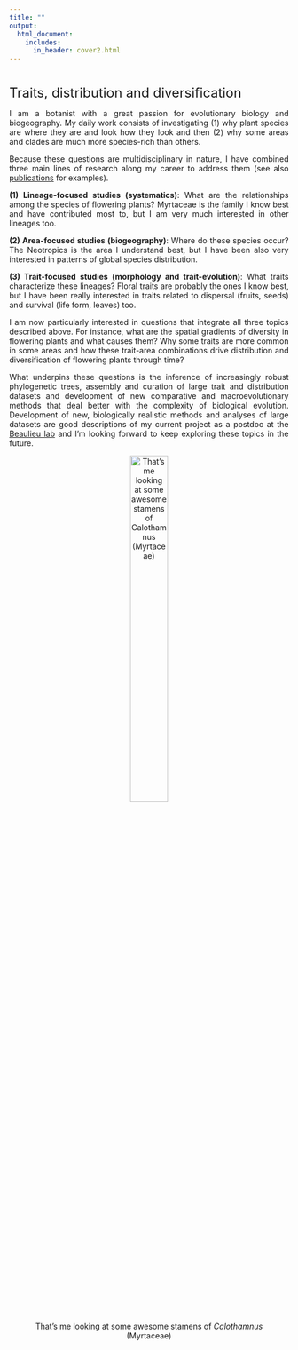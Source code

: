 ```yaml
---
title: ""
output:
  html_document:
    includes:
      in_header: cover2.html
---
```


<style> body {text-align: justify} </style>
#
<font size="5.5">Traits, distribution and diversification</font>
  
I am a botanist with a great passion for evolutionary biology and biogeography. My daily work consists of investigating (1) why plant species are where they are and look how they look and then (2) why some areas and clades are much more species-rich than others.
  
Because these questions are multidisciplinary in nature, I have combined three main lines of research along my career to address them (see also [publications](tncvasconcelos.github.io/publications.html) for examples).  
  
  
**(1) Lineage-focused studies (systematics)**: What are the relationships among the species of flowering plants? Myrtaceae is the family I know best and have contributed most to, but I am very much interested in other lineages too.
  
**(2) Area-focused studies (biogeography)**: Where do these species occur? The Neotropics is the area I understand best, but I have been also very interested in patterns of global species distribution.
  
**(3) Trait-focused studies (morphology and trait-evolution)**: What traits characterize these lineages? Floral traits are probably the ones I know best, but I have been really interested in traits related to dispersal (fruits, seeds) and survival (life form, leaves) too.
  
I am now particularly interested in questions that integrate all three topics described above. For instance, what are the spatial gradients of diversity in flowering plants and what causes them? Why some traits are more common in some areas and how these trait-area combinations drive distribution and diversification of flowering plants through time?
  
What underpins these questions is the inference of increasingly robust phylogenetic trees, assembly and curation of large trait and distribution datasets and development of new comparative and macroevolutionary methods that deal better with the complexity of biological evolution. Development of new, biologically realistic methods and analyses of large datasets are good descriptions of my current project as a postdoc at the [Beaulieu lab](https://www.jeremybeaulieu.org) and I'm looking forward to keep exploring these topics in the future.  

<center>

![That's me looking at some awesome stamens of *Calothamnus* (Myrtaceae)](images/me.jpg){ width=40% }

</center>
